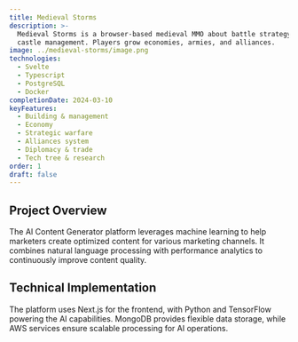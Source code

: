 ```yaml
---
title: Medieval Storms
description: >-
  Medieval Storms is a browser-based medieval MMO about battle strategy and
  castle management. Players grow economies, armies, and alliances.
image: ../medieval-storms/image.png
technologies:
  - Svelte
  - Typescript
  - PostgreSQL
  - Docker
completionDate: 2024-03-10
keyFeatures:
  - Building & management
  - Economy
  - Strategic warfare
  - Alliances system
  - Diplomacy & trade
  - Tech tree & research
order: 1
draft: false
---
```

## Project Overview

The AI Content Generator platform leverages machine learning to help marketers create optimized content for various marketing channels. It combines natural language processing with performance analytics to continuously improve content quality.

## Technical Implementation

The platform uses Next.js for the frontend, with Python and TensorFlow powering the AI capabilities. MongoDB provides flexible data storage, while AWS services ensure scalable processing for AI operations.
